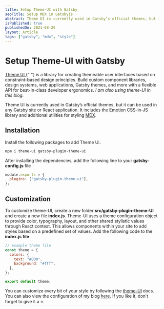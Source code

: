 ```yaml
---
title: Setup Theme-UI with Gatsby
seoTitle: Setup MDX in Gatsbyjs
abstract: Theme UI is currently used in Gatsby’s official themes, but it can be used in any Gatsby site or React application. It includes the Emotion CSS-in-JS library and additional utilities for styling MDX and using configurations and themes from Typography.js.
isPublished: true
publishedOn: 2021-08-29
layout: Article
tags: ["gatsby", "mdx", "style"]
---
```


# Setup Theme-UI with Gatsby

<p>
  <a href="https://theme-ui.com/" target="_blank" rel="noopener noreferrer">
    Theme UI
  </a>{" "}
  is a library for creating themeable user interfaces based on constraint-based
  design principles. Build custom component libraries, design systems, web
  applications, Gatsby themes, and more with a flexible API for best-in-class
  developer ergonomics. <em>I am also using theme-UI in this blog</em>.
</p>

Theme UI is currently used in Gatsby’s official themes, but it can be used in any Gatsby site or React application. It includes the <a href="https://www.gatsbyjs.com/docs/how-to/styling/emotion" target="_blank" rel="noopener noreferrer">
Emotion</a> CSS-in-JS library and additional utilities for styling <a href="https://www.gatsbyjs.com/docs/how-to/routing/mdx/" target="_blank" rel="noopener noreferrer">MDX</a>.

## Installation

Install the following packages to add Theme UI.

```bash
npm i theme-ui gatsby-plugin-theme-ui

```

After installing the dependencies, add the following line to your **gatsby-config.js** file

```javascript
module.exports = {
  plugins: ["gatsby-plugin-theme-ui"],
};
```

## Customization

To customize theme-UI, create a new folder **src/gatsby-plugin-theme-UI** and create a new file **index.js**.
Theme-UI uses a theme configuration object to provide color, typography, layout, and other shared stylistic values through React context. This allows components within your site to add styles based on a predefined set of values.
Add the following code to the **index.js file**

```javascript
// example theme file
const theme = {
  colors: {
    text: "#000",
    background: "#fff",
  },
};

export default theme;
```

You can customize every bit of your style by following the <a href="https://theme-ui.com/getting-started" target="_blank" rel="noopener noreferrer">theme-UI</a> docs. You can also view the configuration of my blog <a href="https://github.com/subhamBharadwaz/Blog/tree/master/src/gatsby-plugin-theme-ui" target="_blank" rel="noopener noreferrer">here</a>. If you like it, don't forget to give it a ⭐.
